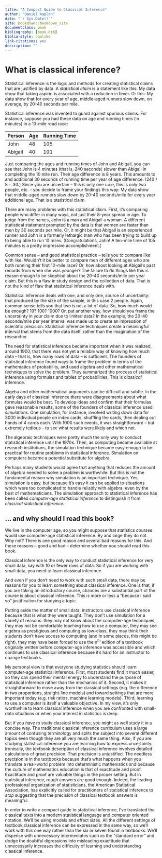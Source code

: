 ```yaml
--- 
title: "A Compact Guide to Classical Inference"
author: "Daniel Kaplan"
date: "`r Sys.Date()`"
site: bookdown::bookdown_site
documentclass: book
bibliography: [book.bib]
biblio-style: apalike
link-citations: yes
description: ""
---
```


# What is classical inference?

Statistical inference is the logic and methods for creating statistical claims that are justified by data. A *statistical claim* is a statement like this: My data show that taking aspirin is associated with a reduction in fever. Or this: My data show that for every year of age, middle-aged runners slow down, on average, by 20-40 seconds per mile.

Statistical inference was invented to guard against spurious claims. For instance, suppose you had these data on age and running times (in minutes) in a 10-mile road race:

Person | Age | Running Time
-------|-----|--------------
John   | 48  | 105
Abigail| 40  | 101

Just comparing the ages and running times of John and Abigail, you can see that John is 4 minutes (that is, 240 seconds) slower than Abigail in completing the 10 mile run. Their age difference is 8 years. This amounts to and additional 30 seconds of running time per year of age difference. (240 / 8 = 30.) Since you are uncertain -- this is only one race, this is only two people, etc. -- you decide to frame your findings this way: My data show that middle-aged runners slow down by 20-40 seconds/mile for every year additional age. That is a statistical claim.

There are many problems with this statistical claim. First, it's comparing people who differ in  many ways, not just their 8-year spread in age. To judge from the names, John is a man and Abigail a woman. A different statistical statement prompted by the data is that women are faster than men by 30 seconds per mile. Or, it might be that Abigail is an experienced runner and John is a formerly lethargic man who has been trying to build up to being able to run 10 miles. (Congratulations, John! A ten-mile time of 105 minutes is a pretty impressive accomplishment.)

Common sense -- and good statistical practice -- tells you to compare like with like. Wouldn't it be better to compare men of different ages who are both running their first 10-mile race? Or, how about looking at Abigail's past records from when she was younger? The failure to do things like this is reason enough to be skeptical about the 20-40 seconds/mile per year claim. But this is a flaw in study design and the collection of data. That is not the kind of flaw that statistical inference deals with.

Statistical inference deals with one, and only one, source of uncertainty: that produced by the size of the sample, in this case 2 people. Again, common sense tells you that two is not a lot of data. So, how much would be enough? 10? 100? 1000? Or, put another way, how should you frame the uncertainty in your claim due to limited data? In the example, the 20-40 seconds/mile per year interval was made up to create an impression of scientific precision. Statistical inference techniques create a meaningful interval that stems from the data itself, rather than the imagination of the researcher. 

The need for statistical inference became important when it was realized, around 1900, that there was not yet a reliable way of knowing how much data -- that is, how many rows of data -- is sufficient. The founders of statistical inference found ways to frame the problem in terms of the mathematics of probability, and used algebra and other mathematical techniques to solve the problem. They summarized the process of statistical inference using formulas and tables of probabilities. This is *classical* inference.

Algeba and other mathematical arguments can be difficult and subtle. In the early days of classical inference there were disagreements about what formulas would be best. To develop ideas and confirm that their formulas gave reasonable results, some of the founders of classical inference used *simulations*. One simulation, for instance, involved writing down data for 3000 individual people on index cards, shuffling the cards, then dealing out hands of 4 cards each. With 1000 such events, it was straightforward -- but extremely tedious -- to see what results were likely and which not.

The algebraic techniques were pretty much the only way to conduct statistical inference until the 1970s. Then, as computing became available at research institutions, the simulation technique became easy enough to be practical for routine problems in statistical inference. Simulation on computers became a potential substitute for algebra. 

Perhaps many students would agree that anything that reduces the amount of algebra needed to solve a problem is worthwhile. But this is not the fundamental reason why simulation is an important technique. Yes, simulation is easy, but because it's easy it can be applied to situations which were too complicated to handle reliably with algebra, even by the best of mathematicians. The simulation approach to statistical inference has been called *computer-age statistical inference* to distinguish it from *classical statistical inference*.

## ... and why should I read this book? {-}

We live in the computer age, so you might suppose that statistics courses would use computer-age statistical inference. By and large they do not. Why not? There is one good reason and several bad reasons for this. And these reasons -- good and bad -- determine whether you should read this book.

Classical inference is the only way to conduct statistical inference for very small data, say with 10 or fewer rows of data. So if you are working with small data, you need to learn classical inference.

And even if you don't need to work with such small data, there may be reasons for you to learn something about classical inference. One is that, if you are taking an introductory course, chances are a substantial part of the course is about classical inference. This is more or less a "because I said so" justification for studying a topic. 

Putting aside the matter of small data, instructors use classical inference because that is what they were taught. They don't use simulation for a variety of reasons: they may not know about the computer-age techniques, they may not be comfortable teaching how to use a computer, they may see algebra as prestigious and computing as low-class, they may think their students don't have access to computing (and in some places, this might be right), they may have been forced to use the n^th^ edition of a textbook originally written before computer-age inference was accessible and which continues to use classical inference because it's hard for an instructor to change textbooks. 

My personal view is that everyone studying statistics should learn computer-age statistical inference. First, most students find it much easier, so they can spend their mental energy to understand the purpose of statistical inference rather than the mechanics of it. Second, it makes it straightforward to move away from the classical settings (e.g. the difference in two proportions, straight-line models) and toward settings that are more important today (e.g. risk ratios, machine learning models). Third, learning to use a computer is itself a valuable objective. In my view, it's only worthwhile to learn classical inference when you are confronted with small-data situations or when your interest in statistics is deep.

But if you *have to* study classical inference, you might as well study it in a concise way. The traditional classical inference curriculum uses a large amount of confusing terminology and splits the subject into several different topics even though they are all very much the same thing. Also, if you are studying statistical inference you are learning how to express uncertainty. Ironically, the textbook description of classical inference involves detailed calculations of great precision. That precision is unjustified. The needless precision is in the textbooks because that's what happens when you translate a real-world problem into deterministic mathematics and because the culture of mathematics education is that of exactitude and proof. Exactitude and proof are valuable things in the proper setting. But in statistical inference, rough answers are good enough. Indeed, the leading professional organization of statisticians, the American Statistical Association, has explicitly called for practitioners of statistical inference to *stop* suggesting that the precision of classical textbook answers is meaningful. 

In order to write a compact guide to statistical inference, I've translated the classical texts into a modern statistical language and computer oriented notation. We'll be using models and effect sizes. All the different settings of textbook classical inference can be expressed in the same way, so we'll work with this one way rather than the six or seven found in textbooks. We'll dispense with unnecessary intermediates such as the "standard error" and dodge the doubtful digressions into misleading exactitude that unnecessarily increases the difficulty of learning and understanding classical inference.

